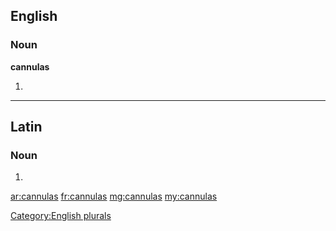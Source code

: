 ==English==

===Noun===
'''cannulas'''

# {{plural of|cannula}}

[[Category:English plurals]]

----

==Latin==

===Noun===
{{la-noun-form|cannulās}}

# {{inflection of|cannula|cannula|acc|p|lang=la}}

[[ar:cannulas]]
[[fr:cannulas]]
[[mg:cannulas]]
[[my:cannulas]]